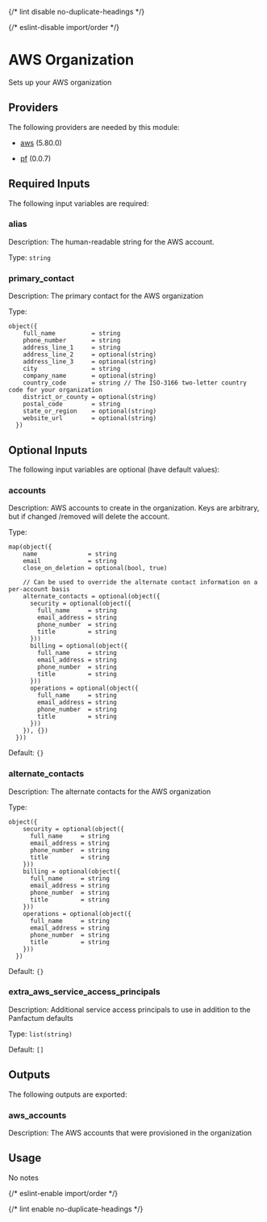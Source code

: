 
{/* lint disable no-duplicate-headings */}

{/* eslint-disable import/order */}
<ModuleHeader name="aws_organization" sourceHref="https://github.com/Panfactum/stack/tree/__PANFACTUM_VERSION_MAIN__/packages/infrastructure/aws_organization" status="stable" type="direct"/>

# AWS Organization

Sets up your AWS organization

## Providers

The following providers are needed by this module:

- [aws](https://registry.terraform.io/providers/hashicorp/aws/5.80.0/docs) (5.80.0)

- [pf](https://registry.terraform.io/providers/panfactum/pf/0.0.7/docs) (0.0.7)

## Required Inputs

The following input variables are required:

### alias

Description: The human-readable string for the AWS account.

Type: `string`

### primary\_contact

Description: The primary contact for the AWS organization

Type:

```hcl
object({
    full_name          = string
    phone_number       = string
    address_line_1     = string
    address_line_2     = optional(string)
    address_line_3     = optional(string)
    city               = string
    company_name       = optional(string)
    country_code       = string // The ISO-3166 two-letter country code for your organization
    district_or_county = optional(string)
    postal_code        = string
    state_or_region    = optional(string)
    website_url        = optional(string)
  })
```

## Optional Inputs

The following input variables are optional (have default values):

### accounts

Description: AWS accounts to create in the organization. Keys are arbitrary, but if changed /removed will delete the account.

Type:

```hcl
map(object({
    name              = string
    email             = string
    close_on_deletion = optional(bool, true)

    // Can be used to override the alternate contact information on a per-account basis
    alternate_contacts = optional(object({
      security = optional(object({
        full_name     = string
        email_address = string
        phone_number  = string
        title         = string
      }))
      billing = optional(object({
        full_name     = string
        email_address = string
        phone_number  = string
        title         = string
      }))
      operations = optional(object({
        full_name     = string
        email_address = string
        phone_number  = string
        title         = string
      }))
    }), {})
  }))
```

Default: `{}`

### alternate\_contacts

Description: The alternate contacts for the AWS organization

Type:

```hcl
object({
    security = optional(object({
      full_name     = string
      email_address = string
      phone_number  = string
      title         = string
    }))
    billing = optional(object({
      full_name     = string
      email_address = string
      phone_number  = string
      title         = string
    }))
    operations = optional(object({
      full_name     = string
      email_address = string
      phone_number  = string
      title         = string
    }))
  })
```

Default: `{}`

### extra\_aws\_service\_access\_principals

Description: Additional service access principals to use in addition to the Panfactum defaults

Type: `list(string)`

Default: `[]`

## Outputs

The following outputs are exported:

### aws\_accounts

Description: The AWS accounts that were provisioned in the organization

## Usage

No notes

{/* eslint-enable import/order */}

{/* lint enable no-duplicate-headings */}
